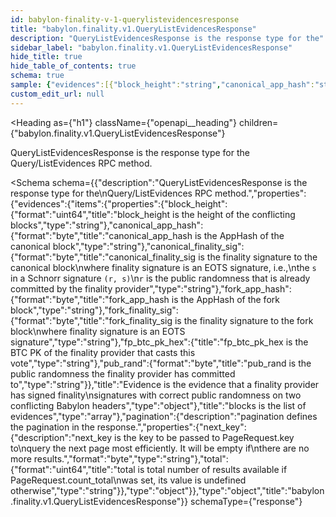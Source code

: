 ```yaml
---
id: babylon-finality-v-1-querylistevidencesresponse
title: "babylon.finality.v1.QueryListEvidencesResponse"
description: "QueryListEvidencesResponse is the response type for the"
sidebar_label: "babylon.finality.v1.QueryListEvidencesResponse"
hide_title: true
hide_table_of_contents: true
schema: true
sample: {"evidences":[{"block_height":"string","canonical_app_hash":"string","canonical_finality_sig":"string","fork_app_hash":"string","fork_finality_sig":"string","fp_btc_pk_hex":"string","pub_rand":"string"}],"pagination":{"next_key":"string","total":"string"}}
custom_edit_url: null
---
```



<Heading
  as={"h1"}
  className={"openapi__heading"}
  children={"babylon.finality.v1.QueryListEvidencesResponse"}
>
</Heading>



QueryListEvidencesResponse is the response type for the
Query/ListEvidences RPC method.

<Schema
  schema={{"description":"QueryListEvidencesResponse is the response type for the\nQuery/ListEvidences RPC method.","properties":{"evidences":{"items":{"properties":{"block_height":{"format":"uint64","title":"block_height is the height of the conflicting blocks","type":"string"},"canonical_app_hash":{"format":"byte","title":"canonical_app_hash is the AppHash of the canonical block","type":"string"},"canonical_finality_sig":{"format":"byte","title":"canonical_finality_sig is the finality signature to the canonical block\nwhere finality signature is an EOTS signature, i.e.,\nthe `s` in a Schnorr signature `(r, s)`\n`r` is the public randomness that is already committed by the finality provider","type":"string"},"fork_app_hash":{"format":"byte","title":"fork_app_hash is the AppHash of the fork block","type":"string"},"fork_finality_sig":{"format":"byte","title":"fork_finality_sig is the finality signature to the fork block\nwhere finality signature is an EOTS signature","type":"string"},"fp_btc_pk_hex":{"title":"fp_btc_pk_hex is the BTC PK of the finality provider that casts this vote","type":"string"},"pub_rand":{"format":"byte","title":"pub_rand is the public randomness the finality provider has committed to","type":"string"}},"title":"Evidence is the evidence that a finality provider has signed finality\nsignatures with correct public randomness on two conflicting Babylon headers","type":"object"},"title":"blocks is the list of evidences","type":"array"},"pagination":{"description":"pagination defines the pagination in the response.","properties":{"next_key":{"description":"next_key is the key to be passed to PageRequest.key to\nquery the next page most efficiently. It will be empty if\nthere are no more results.","format":"byte","type":"string"},"total":{"format":"uint64","title":"total is total number of results available if PageRequest.count_total\nwas set, its value is undefined otherwise","type":"string"}},"type":"object"}},"type":"object","title":"babylon.finality.v1.QueryListEvidencesResponse"}}
  schemaType={"response"}
>
  
</Schema>
            